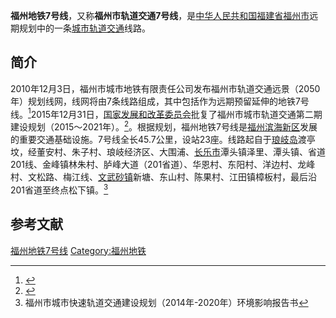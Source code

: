 {{FJ Future infrastructure}}
{{Infobox rail line
|rail_name=福州地铁7号线
|other_name=
|banner_color= {{福州地铁颜色|7}}
|sec_banner_color=
|third_banner_color=
|image=
|imagesize=200px
|logo_filename=
|logo_note=
|caption=<!--以下内容将显示在“概览”小栏-->
|code_name=
|locale=[[中国|中国]][[福建省|福建省]][[福州市|福州市]]
|service_type=[[城市轨道交通|城市轨道交通]]
|network=[[福州地铁|福州地铁]]
|status=规划中
|stations=23站
|start=渡亭坟站 (暂定)<br>松下镇站 (暂定)
|standard=[[路权|独立路权]]
|character= <!--以下内容将显示在“技术数据”小栏-->
|system_length={{convert|45.7|km}}
|length_in_operation=
|total_length=
|tracklength=
|track=
|average_station_distance=
|max_speed=
|orbital_plane=
|track_gauge={{RailGauge|sg}}
|distance_between_mainlines=
|min_radius=
|max_grade=
|block_signal=
|engine=
|electrified=[[接触网供电|接触网供电]]，1500[[伏特|V]] [[直流电|DC]]
|control=
|depot=
|rollingstock=
|fleet_size=<!--以下内容将显示在“运营信息”小栏-->
|begin_operation=
|end_operation=
|operation_note=
|open_operation=
|time_first=
|time_last=
|ridership=
|owner=
|operator=
|system_map=
|mapimage_width=
|route_map_title=
|route_map=
|collapsed=true}}
'''福州地铁7号线'''，又称'''福州市轨道交通7号线'''，是[[中华人民共和国|中华人民共和国]][[福建省|福建省]][[福州市|福州市]]远期规划中的一条[[城市轨道交通|城市轨道交通]]线路。

== 简介 ==
2010年12月3日，福州市城市地铁有限责任公司发布福州市轨道交通远景（2050年）规划线网，线网将由7条线路组成，其中包括作为远期预留延伸的地铁7号线。<ref>{{Cite web |url=http://news.163.com/10/1203/15/6N07G91500014JB5.html |title=福州规划建设7条地铁 |access-date=2016-09-03 |archive-url=https://web.archive.org/web/20101206142929/http://news.163.com/10/1203/15/6N07G91500014JB5.html |archive-date=2010-12-06 |dead-url=yes }}</ref>2015年12月31日，[[中华人民共和国国家发展和改革委员会|国家发展和改革委员会]]批复了福州市城市轨道交通第二期建设规划（2015～2021年）。<ref>{{Cite web|url=http://www.sdpc.gov.cn/zcfb/zcfbtz/201601/t20160112_771108.html|title=关于福州市城市轨道交通第二期建设规划(2015～2021年)的批复(发改基础[2015]3170号)|accessdate=2016-09-03|work=www.sdpc.gov.cn|archive-url=https://web.archive.org/web/20160423133859/http://www.sdpc.gov.cn/zcfb/zcfbtz/201601/t20160112_771108.html|archive-date=2016-04-23|dead-url=yes}}</ref>。根据规划，福州地铁7号线是[[福州新区|福州滨海新区]]发展的重要交通基础设施。7号线全长45.7公里，设站23座。线路起自于[[琅岐岛|琅岐岛]]渡亭坟，经董安村、朱子村、琅岐经济区、大围浦、[[长乐市|长乐市]]潭头镇泽里、潭头镇、省道201线、金峰镇林朱村、胪峰大道（201省道）、华恩村、东阳村、洋边村、龙峰村、文松路、梅江线、[[文武砂镇|文武砂镇]]新塘、东山村、陈果村、江田镇樟板村，最后沿201省道至终点松下镇。<ref>福州市城市快速轨道交通建设规划（2014年-2020年）环境影响报告书</ref>

== 参考文献 ==
{{Reflist}}

{{福州地铁}}
[[Category:福州地铁7号线|]]
[[Category:福州地铁|Category:福州地铁]]